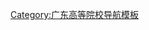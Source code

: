 {{Navbox
| name   = 石牌五校
| title  = [[石牌街道|石牌]]五校
| titlestyle = 
| image  = 

| group1 = 
| list1  = [[暨南大学]] - [[华南农业大学]] - [[华南师范大学]] - [[广东技术师范大学]] - [[华南理工大学]]

}}<noinclude>
[[Category:广东高等院校导航模板‎]]
</noinclude>